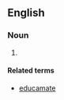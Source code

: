 ==English==

===Noun===
{{en-noun|-}}

# {{chiefly|jocular}} {{form of|Mistaken form|education}}

====Related terms====
* [[educamate]]